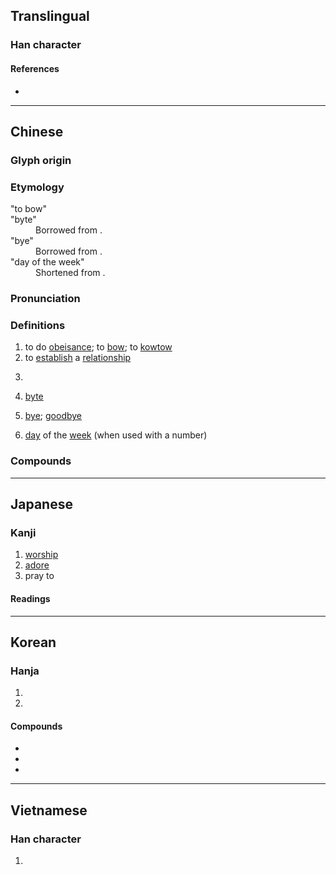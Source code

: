 {{also|拝}}
{{character info}}
==Translingual==
{{stroke order|strokes=9}}

===Han character===
{{Han char|rn=64|rad=手|as=05|sn=9|four=21550|canj=HQMQJ|ids=⿰龵⿱一丰}}

====References====
* {{Han ref|kx=0427.020|dkj=11969|dj=0775.060|hdz=31846.070|uh=62DC|ud=25308|bh=ABF4|bd=44020}}

----

==Chinese==
{{zh-forms|alt=拝,𢷎,𢳎,𢴽,𢰛,𡴬,𢱭,𣬓,𣬊,𢫶}}

===Glyph origin===
{{Han etym}}

===Etymology===
; "to bow"
: {{rfe|zh}}
; "byte"
: Borrowed from {{bor|zh|en|byte}}.
; "bye"
: Borrowed from {{bor|zh|en|bye}}.
; "day of the week"
: Shortened from {{zh-m|禮拜|day of the week}}.

===Pronunciation===
{{zh-pron
|m=bài,bái
|m_note=bái - only used in {{zh-l|拜拜|báibái}}
|c=baai3,baai1
|g=bai4
|h=pfs=pai
|j=bai3
|mb=ba̿i
|md=bái/buái
|md_note=bái - literary; buái - vernacular
|mn=pài
|mn-t=bai3
|w=2pa
|mc=y
|oc=y
|cat=v
}}

===Definitions===
{{zh-hanzi}}

# to do [[obeisance]]; to [[bow]];  to [[kowtow]]
# to [[establish]] a [[relationship]]
# {{lb|zh|polite}} {{n-g|Used before a verb to show respect.}}
# {{lb|zh|computing|informal}} [[byte]]
# {{lb|zh|informal}} [[bye]]; [[goodbye]]
# {{lb|zh|Malaysian|Singaporean|Hakka|Min}} [[day]] of the [[week]] (when used with a number)
#: {{zh-x|拜一|Mon'''day'''}}

===Compounds===
{{zh-der|拜拜|拜山|下拜|亞塞拜然|交拜|俠拜|做禮拜|兒拜|八拜|八拜之交|八拜交|再拜|動物崇拜|升堂拜母|占拜|參拜|叩拜|吃拜拜|告天拜斗|四拜|四起八拜|回拜|團拜|夕拜|大拜|大拜拜|大禮拜|奉拜|官拜|封侯拜相|封拜|小禮拜|展拜|崇拜|庶物崇拜|廠禮拜|投拜|拜佛|拜倒轅門|拜候|拜倫|拜具|拜冬|拜別|拜匣|拜占庭|拜受|拜命|拜城石窟|拜堂|拜塵|拜墊|拜壽|拜夜節|拜天地|拜奠|拜官|拜客|拜家慶|拜將封侯|拜帖|拜師|拜師學藝|拜年|拜恩私第|拜懇|拜懺|拜手稽首|拜把|拜把兄弟|拜把子|拜投|拜掃|拜揖|拜教|拜斗|拜早年|拜春|拜晚年|拜普魯斯|拜會|拜月亭|拜服|拜望|拜母|拜水懺|拜泉縣|拜火教|拜灶|拜燈節|拜爵|拜爾德|拜物教|拜盟|拜相|拜相封侯|拜碼頭|拜神|拜票|拜祭|拜禮|拜禱|拜稽首|拜節|拜經堂|拜經樓|拜義|拜耳公司|拜臺|拜茶|拜衣族|拜表|拜覆|拜見|拜見禮|拜見錢|拜親|拜託|拜訪|拜謁|拜謝|拜讀|拜賀|拜賜|拜跪|拜辭|拜金主義|拜錢|拜門|拜閱|拜除|拜領|拜鬼求神|望塵而拜|朝拜|氾拜|求三拜四|求神拜佛|求神拜鬼|環拜|甘拜下風|登壇拜將|登臺拜將|登門拜訪|百拜|瞻拜|祭拜|禮拜|禮拜堂|禮拜天|禮拜寺|空帖拜年|答拜|築壇拜將|結拜|結拜兄弟|羅拜|耿恭拜井|肅拜|膜拜|荊劉拜殺|虎拜|解劍拜仇|贊拜|趨拜|跪拜|遙拜|除拜|頂拜|頂禮膜拜|鼇拜|拜毯|阿塞拜疆|拜一|拜六|也克先拜巴扎|拜什吐格曼|排先拜巴扎}}

----

==Japanese==
{{ja-kanji forms|拝|拜}}

===Kanji===
{{ja-kanji|grade=|rs=手05|shin=拝}}

# [[worship]]
# [[adore]]
# pray to

====Readings====
{{ja-readings
|goon=へ
|kanon=はい
|kun=おが-む
}}

----

==Korean==

===Hanja===
{{ko-hanja|절|배}}

# {{hanja form of|배|do obeisance; [[bow]]; [[kowtow]]}}
# {{hanja form of|배|[[worship]]}}

====Compounds====
* {{ko-l|숭배|[[worship]]|崇拜}}
* {{ko-l|예배|divine [[worship]], religious [[service]]|禮拜}}
* {{ko-l|세배|[[New Year]]'s [[greeting]]s|歲拜}}

----

==Vietnamese==

===Han character===
{{vi-readings|reading=bái, vái, bay, bây, phai, phải|rs=手05}}

# {{rfdef|vi|sort=手05}}